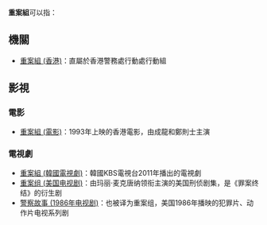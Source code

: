 '''重案組'''可以指：
==機關==
* [[重案組_(香港)|重案組 (香港)]]：直屬於香港警務處行動處行動組
==影視==
===電影===
* [[重案組_(電影)|重案組 (電影)]]：1993年上映的香港電影，由成龍和鄭則士主演
===電視劇===
* [[重案組_(韓國電視劇)|重案組 (韓國電視劇)]]：韓國KBS電視台2011年播出的電視劇
* [[重案组_(美国电视剧)|重案组 (美国电视剧)]]：由玛丽·麦克唐纳领衔主演的美国刑侦剧集，是《罪案终结》的衍生剧
* [[警察故事_(1986年电视剧)|警察故事 (1986年电视剧)]]：也被译为重案组，美国1986年播映的犯罪片、动作片电视系列剧

{{Disambig|重|cat=三字消歧义}}